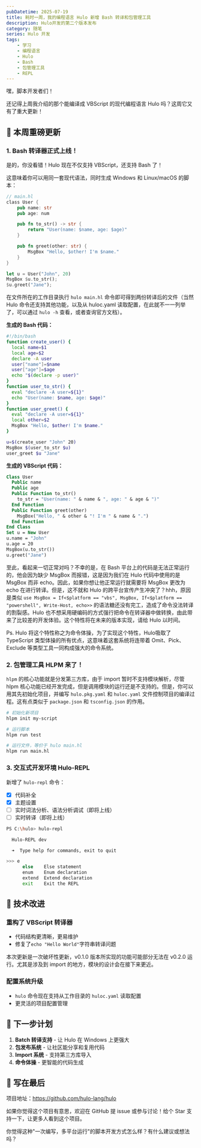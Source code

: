 ```yaml
---
pubDatetime: 2025-07-19
title: 耗时一周，我的编程语言 Hulo 新增 Bash 转译和包管理工具
description: Hulo开发的第二个版本发布
category: 随笔
series: Hulo 开发
tags:
    - 学习
    - 编程语言
    - Hulo
    - Bash
    - 包管理工具
    - REPL
---
```


嘿，脚本开发者们！

还记得上周我介绍的那个能编译成 VBScript 的现代编程语言 Hulo 吗？这周它又有了重大更新！

## 🚀 本周重磅更新

### 1. **Bash 转译器正式上线！**

是的，你没看错！Hulo 现在不仅支持 VBScript，还支持 Bash 了！

这意味着你可以用同一套现代语法，同时生成 Windows 和 Linux/macOS 的脚本：

```rust
// main.hl
class User {
    pub name: str
    pub age: num

    pub fn to_str() -> str {
        return "User(name: $name, age: $age)"
    }

    pub fn greet(other: str) {
        MsgBox "Hello, $other! I'm $name."
    }
}

let u = User("John", 20)
MsgBox $u.to_str();
$u.greet("Jane");
```

在文件所在的工作目录执行 `hulo main.hl` 命令即可得到两份转译后的文件（当然 Hulo 命令还支持其他功能，以及从 huloc.yaml 读取配置，在此就不一一列举了，可以通过 `hulo -h` 查看，或者查询官方文档）。

**生成的 Bash 代码：**
```bash
#!/bin/bash
function create_user() {
  local name=$1
  local age=$2
  declare -A user
  user["name"]=$name
  user["age"]=$age
  echo "$(declare -p user)"
}
function user_to_str() {
  eval "declare -A user=${1}"
  echo "User(name: $name, age: $age)"
}
function user_greet() {
  eval "declare -A user=${1}"
  local other=$2
  MsgBox "Hello, $other! I'm $name."
}

u=$(create_user "John" 20)
MsgBox $(user_to_str $u)
user_greet $u "Jane"
```

**生成的 VBScript 代码：**
```vb
Class User
  Public name
  Public age
  Public Function to_str()
    to_str = "User(name: " & name & ", age: " & age & ")"
  End Function
  Public Function greet(other)
    MsgBox("Hello, " & other & "! I'm " & name & ".")
  End Function
End Class
Set u = New User
u.name = "John"
u.age = 20
MsgBox(u.to_str())
u.greet("Jane")
```

至此，看起来一切正常对吗？不幸的是，在 Bash 平台上的代码是无法正常运行的，他会因为缺少 MsgBox 而报错，这是因为我们在 Hulo 代码中使用的是 MsgBox 而非 echo。因此，如果你想让他正常运行就需要将 MsgBox 更改为 echo 在进行转译。但是，这不就和 Hulo 的跨平台宣传产生冲突了？hhh，原因是类似 `use MsgBox = If<$platform == "vbs", MsgBox, If<$platform == "powershell", Write-Host, echo>>` 的语法糖还没有完工，造成了命令没法转译的割裂感。Hulo 也不想采用硬编码的方式强行把命令在转译器中做转换，由此带来了比较差的开发体验。这个特性将在未来的版本实现，请给 Hulo 以时间。

Ps. Hulo 将这个特性称之为命令体操，为了实现这个特性，Hulo吸取了 TypeScript 类型体操的所有优点，这意味着这套系统将连带着 Omit、Pick、Exclude 等类型工具一同构成强大的命令系统。

### 2. **包管理工具 HLPM 来了！**

`hlpm` 的核心功能就是分发第三方库，由于 import 暂时不支持模块解析，尽管 hlpm 核心功能已经开发完成，但是调用模块的运行还是不支持的。但是，你可以用其先初始化项目，并编写 `hulo.pkg.yaml` 和 `huloc.yaml` 文件控制项目的编译过程。这有点类似于 `package.json` 和 `tsconfig.json` 的作用。

```bash
# 初始化新项目
hlpm init my-script

# 运行脚本
hlpm run test

# 运行文件，等价于 hulo main.hl
hlpm run main.hl
```

### 3. **交互式开发环境 Hulo-REPL**

新增了 `hulo-repl` 命令：
- [x] 代码补全
- [x] 主题设置
- [ ] 实时词法分析、语法分析调试（即将上线）
- [ ] 实时转译（即将上线）

```bash
PS C:\hulo> hulo-repl

  Hulo-REPL dev

  ➜  Type help for commands, exit to quit

>>> e
      else    Else statement
      enum    Enum declaration
      extend  Extend declaration
      exit    Exit the REPL
```

## 🔧 技术改进

### 重构了 VBScript 转译器

- 代码结构更清晰，更易维护
- 修复了`echo "Hello World"`字符串转译问题

本次更新是一次破坏性更新，v0.1.0 版本所实现的功能可能部分无法在 v0.2.0 运行。尤其是涉及到 import 的地方，模块的设计会在接下来更近。

### 配置系统升级
- `hulo` 命令现在支持从工作目录的 `huloc.yaml` 读取配置
- 更灵活的项目配置管理

## 🚧 下一步计划

1. **Batch 转译支持** - 让 Hulo 在 Windows 上更强大
2. **包发布系统** - 让社区能分享和复用代码
3. **Import 系统** - 支持第三方库导入
4. **命令体操** - 更智能的代码生成

## 💭 写在最后

项目地址：https://github.com/hulo-lang/hulo

如果你觉得这个项目有意思，欢迎在 GitHub 提 issue 或参与讨论！给个 Star 支持一下，让更多人看到这个项目。

你觉得这种"一次编写，多平台运行"的脚本开发方式怎么样？有什么建议或想法吗？
